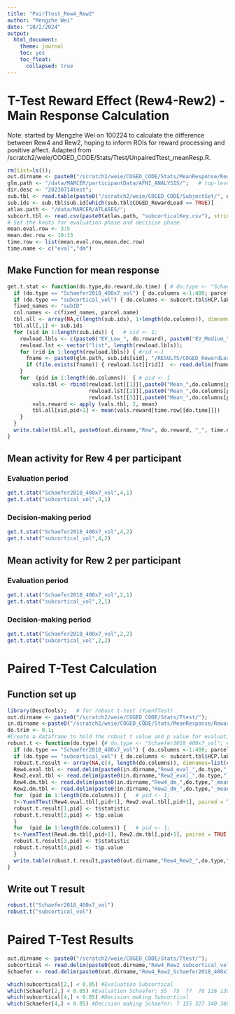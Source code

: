 ```yaml
---
title: "PairTtest_Rew4_Rew2"
author: "Mengzhe Wei"
date: "10/2/2024"
output: 
  html_document:
    theme: journal
    toc: yes
    toc_float:
      collapsed: true
---
```


# T-Test Reward Effect (Rew4-Rew2) - Main Response Calculation
Note: started by Mengzhe Wei on 100224 to calculate the difference between Rew4 and Rew2, hoping to inform ROIs for reward processing and positive affect. Adapted from /scratch2/weie/COGED_CODE/Stats/Ttest/UnpairedTtest_meanResp.R. 
```r
rm(list=ls());  
out.dirname <- paste0("/scratch2/weie/COGED_CODE/Stats/MeanResponse/Reward/");   # top-level output directory for this particular analysis
glm.path <- "/data/MARCER/participantData/AFNI_ANALYSIS/";   # top-level input directory
dir.desc <- "20230714test";  
sub.tbl <- read.table(paste0("/scratch2/weie/COGED_CODE/SubjectSet/", dir.desc, "_subjectSet.txt"), stringsAsFactors=FALSE);
sub.ids <- sub.tbl$sub.id[which(sub.tbl$COGED_RewardLoad == TRUE)]
atlas.path <- "/data/MARCER/ATLASES/";  
subcort.tbl <- read.csv(paste0(atlas.path, "subcorticalKey.csv"), stringsAsFactors=FALSE); 
# Set the knots for evaluation phase and decision phase
mean.eval.row <- 3:5
mean.dec.row <- 10:13
time.row <- list(mean.eval.row,mean.dec.row)
time.name <- c("eval","dm")
```

## Make Function for mean response
```r
get.t.stat <- function(do.type,do.reward,do.time) { # do.type <- "Schaefer2018_400x7_vol"; # do.type <- "subcortical_vol"; #do.reward<-4; #do.time<-1
  if (do.type == "Schaefer2018_400x7_vol") { do.columns <-1:400; parcel.name<- paste0("p", 1:400)} 
  if (do.type == "subcortical_vol") { do.columns <- subcort.tbl$HCP.label; parcel.name <-paste0(subcort.tbl$parcel.label, subcort.tbl$hemisphere)} 
  fixed_names <- "subID"
  col.names <- c(fixed_names, parcel.name)
  tbl.all <- array(NA,c(length(sub.ids), 1+length(do.columns)), dimnames=list(NULL,col.names))
  tbl.all[,1] <- sub.ids
  for (sid in 1:length(sub.ids)) {   # sid <- 1;
    rewload.lbls <- c(paste0("EV_Low_", do.reward), paste0("EV_Medium_", do.reward), paste0("EV_High_", do.reward));
    rewload.lst <- vector("list", length(rewload.lbls));
    for (rid in 1:length(rewload.lbls)) { #rid <-1
      fname <- paste0(glm.path, sub.ids[sid], "/RESULTS/COGED_RewardLoad/", sub.ids[sid], "_", rewload.lbls[rid], "_", do.type, ".txt");
      if (file.exists(fname)) { rewload.lst[[rid]]  <- read.delim(fname)[-c(1,2)]; } # take off first two (label) columns
    }
    for  (pid in 1:length(do.columns))  { # pid <- 1
        vals.tbl <- rbind(rewload.lst[[1]][,paste0("Mean_",do.columns[pid])],
                          rewload.lst[[2]][,paste0("Mean_",do.columns[pid])],
                          rewload.lst[[3]][,paste0("Mean_",do.columns[pid])]);
        vals.reward <- apply (vals.tbl, 2, mean)
        tbl.all[sid,pid+1] <- mean(vals.reward[time.row[[do.time]]])
    }
  }
  write.table(tbl.all, paste0(out.dirname,"Rew", do.reward, "_", time.name[do.time],"_", do.type,"_mean.txt"), sep = "\t", row.names = TRUE, col.names = TRUE)
} 
```

## Mean activity for Rew 4 per participant

### Evaluation period 
```r
get.t.stat("Schaefer2018_400x7_vol",4,1)
get.t.stat("subcortical_vol",4,1)
```

### Decision-making period
```r
get.t.stat("Schaefer2018_400x7_vol",4,2)
get.t.stat("subcortical_vol",4,2)
```

## Mean activity for Rew 2 per participant

### Evaluation period 
```r
get.t.stat("Schaefer2018_400x7_vol",2,1)
get.t.stat("subcortical_vol",2,1)
```

### Decision-making period
```r
get.t.stat("Schaefer2018_400x7_vol",2,2)
get.t.stat("subcortical_vol",2,2)
```

# Paired T-Test Calculation

## Function set up
```r
library(DescTools);   # for robust t-test (YuenTTest)
out.dirname <- paste0("/scratch2/weie/COGED_CODE/Stats/Ttest/");
in.dirname <-paste0("/scratch2/weie/COGED_CODE/Stats/MeanResponse/Reward/")
do.trim <- 0.1; 
#Create a dataframe to hold the robust t value and p value for evaluation and decision
robust.t <- function(do.type) {# do.type <- "Schaefer2018_400x7_vol"; # do.type <- "subcortical_vol";
  if (do.type == "Schaefer2018_400x7_vol") { do.columns <-1:400; parcel.name<- paste0("p", 1:400)} 
  if (do.type == "subcortical_vol") { do.columns <- subcort.tbl$HCP.label; parcel.name <-paste0(subcort.tbl$parcel.label, subcort.tbl$hemisphere)} 
  robust.t.result <- array(NA,c(4, length(do.columns)), dimnames=list(c("t.eval","p.eval","t.dec","p.dec"),parcel.name)) 
  Rew4.eval.tbl <- read.delim(paste0(in.dirname,"Rew4_eval_",do.type,"_mean.txt"))
  Rew2.eval.tbl <- read.delim(paste0(in.dirname,"Rew2_eval_",do.type,"_mean.txt"))
  Rew4.dm.tbl <- read.delim(paste0(in.dirname,"Rew4_dm_",do.type,"_mean.txt"))
  Rew2.dm.tbl <- read.delim(paste0(in.dirname,"Rew2_dm_",do.type,"_mean.txt"))
  for  (pid in 1:length(do.columns)) {   # pid <- 1;
  t<-YuenTTest(Rew4.eval.tbl[,pid+1], Rew2.eval.tbl[,pid+1], paired = TRUE, trim=do.trim)
  robust.t.result[1,pid] <- t$statistic
  robust.t.result[2,pid] <- t$p.value
  }
  for  (pid in 1:length(do.columns)) {   # pid <- 1;
  t<-YuenTTest(Rew4.dm.tbl[,pid+1], Rew2.dm.tbl[,pid+1], paired = TRUE, trim=do.trim)
  robust.t.result[3,pid] <- t$statistic
  robust.t.result[4,pid] <- t$p.value
  }
  write.table(robust.t.result,paste0(out.dirname,"Rew4_Rew2_",do.type,"_robustttest.txt"), sep = "\t", row.names = TRUE, col.names = TRUE)
}
```

## Write out T result
```r
robust.t("Schaefer2018_400x7_vol")
robust.t("subcortical_vol")
```

# Paired T-Test Results
```r
out.dirname <- paste0("/scratch2/weie/COGED_CODE/Stats/Ttest/");
subcortical <- read.delim(paste0(out.dirname,"Rew4_Rew2_subcortical_vol_robustttest.txt"))
Schaefer <- read.delim(paste0(out.dirname,"Rew4_Rew2_Schaefer2018_400x7_vol_robustttest.txt"))

which(subcortical[2,] < 0.05) #Evaluation Subcortical
which(Schaefer[2,] < 0.05) #Evaluation Schaefer: 55  75  77  78 116 130 131 132 133 137 139 140 141 144 147 171 187 206 208 255 256 276 280 281 282 284 290 334 335 336 337 345 349 351 353 356 358
which(subcortical[4,] < 0.05) #Decision making Subcortical
which(Schaefer[4,] < 0.05) #Decision making Schaefer: 7 155 327 340 368 375
```
